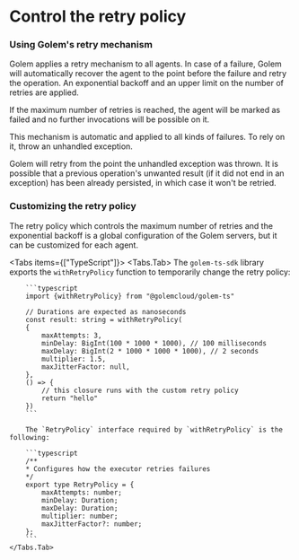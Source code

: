 
# Control the retry policy

### Using Golem's retry mechanism

Golem applies a retry mechanism to all agents. In case of a failure, Golem will automatically recover the agent to the point before the failure and retry the operation. An exponential backoff and an upper limit on the number of retries are applied.

If the maximum number of retries is reached, the agent will be marked as failed and no further invocations will be possible on it.

This mechanism is automatic and applied to all kinds of failures. To rely on it, throw an unhandled exception.

<Callout type="warning">
    Golem will retry from the point the unhandled exception was thrown. It is possible that a previous operation's
    unwanted result (if it did not end in an exception) has been already persisted, in which case it won't be retried.
</Callout>

### Customizing the retry policy

The retry policy which controls the maximum number of retries and the exponential backoff is a global configuration of the Golem servers, but it can be customized for each agent.

<Tabs items={["TypeScript"]}>
    <Tabs.Tab>
        The `golem-ts-sdk` library exports the `withRetryPolicy` function to temporarily change the retry policy:

        ```typescript
        import {withRetryPolicy} from "@golemcloud/golem-ts"

        // Durations are expected as nanoseconds
        const result: string = withRetryPolicy(
        {
            maxAttempts: 3,
            minDelay: BigInt(100 * 1000 * 1000), // 100 milliseconds
            maxDelay: BigInt(2 * 1000 * 1000 * 1000), // 2 seconds
            multiplier: 1.5,
            maxJitterFactor: null,
        },
        () => {
            // this closure runs with the custom retry policy
            return "hello"
        })
        ```

        The `RetryPolicy` interface required by `withRetryPolicy` is the following:

        ```typescript
        /**
        * Configures how the executor retries failures
        */
        export type RetryPolicy = {
            maxAttempts: number;
            minDelay: Duration;
            maxDelay: Duration;
            multiplier: number;
            maxJitterFactor?: number;
        };
        ```
    </Tabs.Tab>
</Tabs>